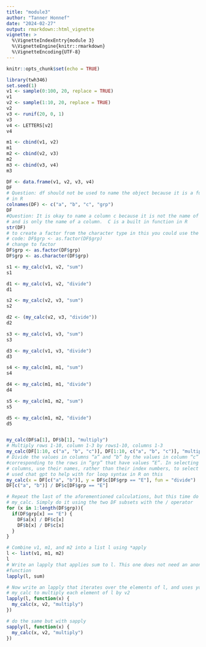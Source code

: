 ```yaml
---
title: "module3"
author: "Tanner Honnef"
date: "2024-02-27"
output: rmarkdown::html_vignette
vignette: >
  %\VignetteIndexEntry{module 3}
  %\VignetteEngine{knitr::rmarkdown}
  %\VignetteEncoding{UTF-8}
---
```


```r
knitr::opts_chunk$set(echo = TRUE)
```

```r
library(twh346)
set.seed(1)
v1 <- sample(0:100, 20, replace = TRUE)
v1
v2 <- sample(1:10, 20, replace = TRUE)
v2
v3 <- runif(20, 0, 1)
v3
v4 <- LETTERS[v2] 
v4

m1 <- cbind(v1, v2)
m1
m2 <- cbind(v2, v3)
m2
m3 <- cbind(v3, v4)
m3

DF <- data.frame(v1, v2, v3, v4)
DF
# Question: df should not be used to name the object because it is a function 
# in R
colnames(DF) <- c("a", "b", "c", "grp")
DF
#Question: It is okay to name a column c because it is not the name of a matrix
# and is only the name of a column.  C is a built in function in R
str(DF)
# to create a factor from the character type in this you could use the line of
# code: DF$grp <- as.factor(DF$grp)
# change to factor
DF$grp <- as.factor(DF$grp)
DF$grp <- as.character(DF$grp)

s1 <- my_calc(v1, v2, "sum")
s1

d1 <- my_calc(v1, v2, "divide")
d1

s2 <- my_calc(v2, v3, "sum")
s2

d2 <- (my_calc(v2, v3, "divide"))
d2

s3 <- my_calc(v1, v3, "sum")
s3

d3 <- my_calc(v1, v3, "divide")
d3

s4 <- my_calc(m1, m1, "sum")
s4

d4 <- my_calc(m1, m1, "divide")
d4

s5 <- my_calc(m1, m2, "sum")
s5

d5 <- my_calc(m1, m2, "divide")
d5


my_calc(DF$a[1], DF$b[1], "multiply")
# Multiply rows 1-10, column 1-3 by rows1-10, columns 1-3
my_calc(DF[1:10, c("a", "b", "c")], DF[1:10, c("a", "b", "c")], "multiply") 
# Divide the values in columns “a” and “b” by the values in column “c” of DF 
#corresponding to the rows in “grp” that have values “E”. In selecting the 
# columns, use their names, rather than their index numbers, to select them
# used chat gpt to help with for loop syntax in R on this
my_calc(x = DF[c("a", "b")], y = DF$c[DF$grp == "E"], fun = "divide")
DF[c("a", "b")] / DF$c[DF$grp == "E"]

# Repeat the last of the aforementioned calculations, but this time do not use
# my_calc. Simply do it using the two DF subsets with the / operator
for (x in 1:length(DF$grp)){
  if(DF$grp[x] == "E") {
    DF$a[x] / DF$c[x]
    DF$b[x] / DF$c[x]
  } 
}

# Combine v1, m1, and m2 into a list l using *apply
l <- list(v1, m1, m2)
l
# Write an lapply that applies sum to l. This one does not need an anonymous 
#function
lapply(l, sum)

# Now write an lapply that iterates over the elements of l, and uses your 
# my_calc to multiply each element of l by v2
lapply(l, function(x) {
  my_calc(x, v2, "multiply")
})

# do the same but with sapply
sapply(l, function(x) {
  my_calc(x, v2, "multiply")
})
```

